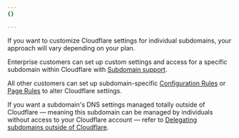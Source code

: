 ```yaml
---
{}

---
```


If you want to customize Cloudflare settings for individual subdomains, your approach will vary depending on your plan.

Enterprise customers can set up custom settings and access for a specific subdomain within Cloudflare with [Subdomain support](/dns/zone-setups/subdomain-setup/).

All other customers can set up subdomain-specific [Configuration Rules](/rules/configuration-rules/) or [Page Rules](/rules/page-rules/) to alter Cloudflare settings.

If you want a subdomain's DNS settings managed totally outside of Cloudflare — meaning this subdomain can be managed by individuals without access to your Cloudflare account — refer to [Delegating subdomains outside of Cloudflare](/dns/manage-dns-records/how-to/subdomains-outside-cloudflare/).
